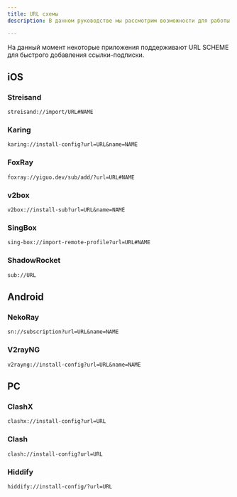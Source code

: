 ```yaml
---
title: URL схемы
description: В данном руководстве мы рассмотрим возможности для работы с URL SHEME приложений в панели Marzban

---
```

На данный момент некоторые приложения поддерживают URL SCHEME для быстрого добавления ссылки-подписки.

## iOS

### Streisand

```
streisand://import/URL#NAME
```
### Karing

```
karing://install-config?url=URL&name=NAME
```
### FoxRay

```
foxray://yiguo.dev/sub/add/?url=URL#NAME
```

### v2box

```
v2box://install-sub?url=URL&name=NAME
```
### SingBox

```
sing-box://import-remote-profile?url=URL#NAME
```
### ShadowRocket

```
sub://URL
```

## Android

### NekoRay

```
sn://subscription?url=URL&name=NAME
```

### V2rayNG

```
v2rayng://install-config?url=URL&name=NAME
```

## PC

### ClashX

```
clashx://install-config?url=URL
```

### Clash

```
clash://install-config?url=URL
```

### Hiddify
```
hiddify://install-config/?url=URL
```